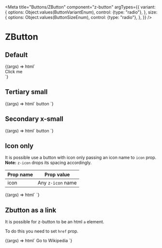 
<Meta
  title="Buttons/ZButton"
  component="z-button"
  argTypes={{
    variant: {
      options: Object.values(ButtonVariantEnum),
      control: {type: "radio"},
    },
    size: {
      options: Object.values(ButtonSizeEnum),
      control: {type: "radio"},
    },
  }}
/>

# ZButton

## Default

<Canvas>
  <Story
    name="Default button"
    args={{
      variant: ButtonVariantEnum.PRIMARY,
      size: ButtonSizeEnum.BIG,
      disabled: false,
      icon: "download",
    }}
  >
    {(args) => html`
      <div style="width: 200px">
        <z-button
          variant=${args.variant}
          size=${args.size}
          disabled=${args.disabled}
          icon=${args.icon}
          >Click me</z-button
        >
      </div>
    `}
  </Story>
</Canvas>

## Tertiary small

<Canvas>
  <Story
    name="Tertiary small"
    args={{
      variant: ButtonVariantEnum.TERTIARY,
      size: ButtonSizeEnum.SMALL,
      disabled: false,
      icon: "download",
    }}
    parameters={{
      controls: {
        exclude: ["variant", "icon"],
      },
    }}
  >
    {(args) => html`
      <z-button
        variant=${args.variant}
        size=${args.size}
        disabled=${args.disabled}
        icon=${args.icon}
        >button
      </z-button>
    `}
  </Story>
</Canvas>

## Secondary x-small

<Canvas>
  <Story
    name="secondary x-small"
    args={{
      variant: ButtonVariantEnum.SECONDARY,
      size: ButtonSizeEnum.X_SMALL,
      disabled: false,
      icon: "download",
    }}
    parameters={{
      controls: {
        exclude: ["variant", "icon"],
      },
    }}
  >
    {(args) => html`
      <z-button
        variant=${args.variant}
        size=${args.size}
        disabled=${args.disabled}
        icon=${args.icon}
      >
        button
      </z-button>
    `}
  </Story>
</Canvas>

## Icon only

It is possible use a button with icon only passing an icon name to `icon` prop.
**Note:** `z-icon` drops its spacing accordingly.

| Prop name | Prop value        |
| --------- | ----------------- |
| icon      | Any `z-icon` name |

<Canvas>
  <Story
    name="Icon only"
    args={{
      variant: ButtonVariantEnum.PRIMARY,
      size: ButtonSizeEnum.BIG,
      disabled: false,
      icon: "download",
    }}
    parameters={{
      controls: {
        exclude: ["square"],
      },
    }}
  >
    {(args) => html`
      <z-button
        variant="${args.variant}"
        size="${args.size}"
        disabled="${args.disabled}"
        icon="${args.icon}"
      ></z-button>
    `}
  </Story>
</Canvas>

## Zbutton as a link

It is possible for z-button to be an html `a` element.

To do this you need to set `href` prop.

<Canvas>
  <Story
    name="With href prop"
    args={{
      variant: ButtonVariantEnum.PRIMARY,
      size: ButtonSizeEnum.BIG,
      disabled: false,
      icon: "arrow-quad-north-east",
      href: "https://wikipedia.com",
      target: "_blank",
    }}
  >
    {(args) => html`
      <z-button
        icon="${args.icon}"
        href="${args.href}"
        target="${args.target}"
        variant="${args.variant}"
        size="${args.size}"
        disabled="${args.disabled}"
        >Go to Wikipedia
      </z-button>
    `}
  </Story>
</Canvas>

<ArgsTable of="z-button" />
